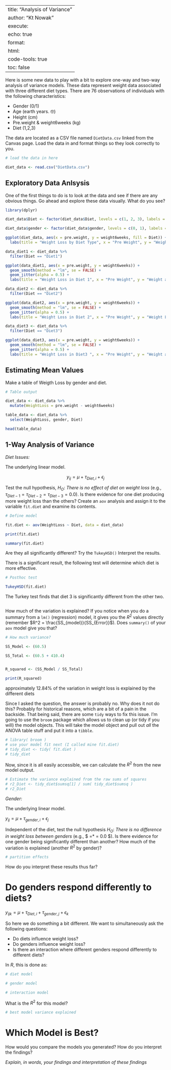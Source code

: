 
---
title: "Analysis of Variance"
author: "Kt Nowak"
execute: 
  echo: true
format: 
  html:
    code-tools: true
    toc: false
---

Here is some new data to play with a bit to explore one-way and two-way analysis of variance models. These data represent weight data associated with three different diet types. There are 76 observations of individuals with the following characteristics:

-   Gender (0/1)
-   Age (earth years. 🤓)
-   Height (cm)
-   Pre.weight & weight6weeks (kg)
-   Diet (1,2,3)

The data are located as a CSV file named `DietData.csv` linked from the Canvas page. Load the data in and format things so they look correctly to you.

```r
# load the data in here

diet_data <- read.csv("DietData.csv")

```

## Exploratory Data Anlsysis

One of the first things to do is to look at the data and see if there are any obvious things. Go ahead and explore these data visually. What do you see?

```r

library(dplyr)
```
```r
diet_data$Diet <- factor(diet_data$Diet, levels = c(1, 2, 3), labels = c("Diet1", "Diet2", "Diet3"))
```
```r
diet_data$gender <- factor(diet_data$gender, levels = c(0, 1), labels = c("Male", "Female"))
```
```r
ggplot(diet_data, aes(x = pre.weight, y = weight6weeks, fill = Diet)) +  geom_boxplot() + 
  labs(title = "Weight Loss by Diet Type", x = "Pre Weight", y = "Weight after 6 weeks") 
```
```r

data_diet1 <- diet_data %>%
  filter(Diet == "Diet1")

ggplot(data_diet1, aes(x = pre.weight, y = weight6weeks)) +
  geom_smooth(method = "lm", se = FALSE) +
  geom_jitter(alpha = 0.5) +
  labs(title = "Weight Loss in Diet 1", x = "Pre Weight", y = "Weight after 6 weeks")

```
```r

data_diet2 <- diet_data %>%
  filter(Diet == "Diet2")

ggplot(data_diet2, aes(x = pre.weight, y = weight6weeks)) +
  geom_smooth(method = "lm", se = FALSE) +
  geom_jitter(alpha = 0.5) +
  labs(title = "Weight Loss in Diet 2", x = "Pre Weight", y = "Weight Loss (6 weeks)")

```
```r
data_diet3 <- diet_data %>%
  filter(Diet == "Diet3")

ggplot(data_diet3, aes(x = pre.weight, y = weight6weeks)) +
  geom_smooth(method = "lm", se = FALSE) +
  geom_jitter(alpha = 0.5) +
  labs(title = "Weight Loss in Diet3 ", x = "Pre Weight", y = "Weight after 6 weeks")

```

## Estimating Mean Values

Make a table of Weigth Loss by gender and diet.

```r
# Table output

diet_data <- diet_data %>%
  mutate(WeightLoss = pre.weight - weight6weeks)

table_data <- diet_data %>%
  select(WeightLoss, gender, Diet)

head(table_data)

```

## 1-Way Analysis of Variance

*Diet Issues:*

The underlying linear model.

$$
y_{ij} = \mu + \tau_{Diet, i} + \epsilon_j
$$

Test the null hypothesis, $H_O:$ *There is no effect of diet on weight loss* (e.g., $\tau_{Diet-1} = \tau_{Diet-2} = \tau_{Diet-3} = 0.0$). Is there evidence for one diet producing more weight loss than the others? Create an `aov` analysis and assign it to the variable `fit.diet` and examine its contents.

```r
# Define model

fit.diet <- aov(WeightLoss ~ Diet, data = diet_data)

print(fit.diet)

summary(fit.diet)

```

Are they all significantly different? Try the `TukeyHSD()` Interpret the results.

There is a significant result, the following test will determine which diet is more effective. 

```r
# Posthoc test

TukeyHSD(fit.diet)

```
The Turkey test finds that diet 3 is significantly different from the other two. 

```r
```


How much of the variation is explained? If you notice when you do a summary from a `lm()` (regression) model, it gives you the $R^2$ values directly (remember $R^2 = \frac{SS_{model}}{SS_{Error}}$). Does `summary()` of your `aov` model give you that?

```r
# How much variance?

SS_Model <- (60.5)

SS_Total <- (60.5 + 410.4) 


R_squared <- (SS_Model / SS_Total)

print(R_squared)

```
approximately 12.84% of the variation in weight loss is explained by the different diets



Since I asked the question, the answer is probably no. Why does it not do this? Probably for historical reasons, which are a bit of a pain in the backside. That being said, there are some `tidy` ways to fix this issue. I'm going to use the `broom` package which allows us to clean up (or tidy if you will) the model objects. This will take the model object and pull out *all* the ANOVA table stuff and put it into a `tibble`.

```r
# library( broom ) 
# use your model fit next (I called mine fit.diet)
# tidy_diet <- tidy( fit.diet )
# tidy_diet
```

Now, since it is all easily accessible, we can calculate the $R^2$ from the new model output.

```r
# Estimate the variance explained from the raw sums of squares
# r2_Diet <- tidy_diet$sumsq[1] / sum( tidy_diet$sumsq )
# r2_Diet 
```

*Gender:*

The underlying linear model.

$y_{ij} = \mu + \tau_{gender, i} + \epsilon_j$

Independent of the diet, test the null hypothesis $H_O:$ *There is no difference in weight loss between genders* (e.g., \$\tau*{gender-0} =\* \tau{gender-2} = 0.0 \$). Is there evidence for one gender being significantly different than another? How much of the variation is explained (another $R^2$ by gender)?

```r
# partition effects
```

How do you interpret these results thus far?

# Do genders respond differently to diets?

$y_{ijk} = \mu + \tau_{Diet,i} + \tau_{gender,j} + \epsilon_k$

So here we do something a bit different. We want to simultaneously ask the following questions:

-   Do diets influence weight loss?
-   Do genders influence weight loss?
-   Is there an interaction where different genders respond differently to different diets?

In $R$, this is done as:

```r
# diet model
```

```r
# gender model
```

```r
# interaction model
```

What is the $R^2$ for this model?

```r
# best model variance explained
```

# Which Model is Best?

How would you compare the models you generated? How do you interpret the findings?

*Explain, in words, your findings and interpretation of these findings*
